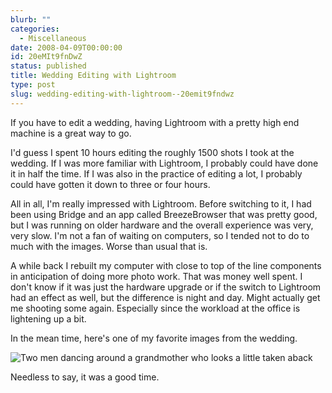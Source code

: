 ```yaml
---
blurb: ""
categories:
  - Miscellaneous
date: 2008-04-09T00:00:00
id: 20eMIt9fnDwZ
status: published
title: Wedding Editing with Lightroom
type: post
slug: wedding-editing-with-lightroom--20emit9fndwz
---
```


If you have to edit a wedding, having Lightroom with a pretty high end machine is a great way to go. 

I'd guess I spent 10 hours editing the roughly 1500 shots I took at the wedding. If I was more familiar with Lightroom, I probably could have done it in half the time. If I was also in the practice of editing a lot, I probably could have gotten it down to three or four hours. 

All in all, I'm really impressed with Lightroom. Before switching to it, I had been using Bridge and an app called BreezeBrowser that was pretty good, but I was running on older hardware and the overall experience was
very, very slow. I'm not a fan of waiting on computers, so I tended not to do to much with the images. Worse than usual that is. 

A while back I rebuilt my computer with close to top of the line components in anticipation of doing more photo work. That was money well spent. I don't know if it was just the hardware upgrade or if the switch to Lightroom had an effect as well, but the difference is night and day. Might actually get me shooting some again. Especially since the workload at the office is lightening up a bit.

In the mean time, here's one of my favorite images from the wedding.

<Img
    src="wedding_dance_20080301_0965"
    alt="Two men dancing around a grandmother who looks a little taken aback"
/>

Needless to say, it was a good time.
